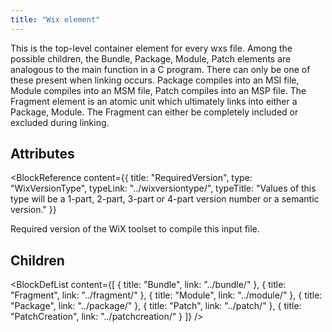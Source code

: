 ```yaml
---
title: "Wix element"
---
```



This is the top-level container element for every wxs file. Among the possible children,
 the Bundle, Package, Module, Patch elements are analogous to the main function in a C program.
 There can only be one of these present when linking occurs. Package compiles into an MSI file,
 Module compiles into an MSM file, Patch compiles into an MSP file. The Fragment element is an atomic
 unit which ultimately links into either a Package, Module. The Fragment can either be completely included or excluded during linking.


## Attributes

<BlockWrapper>

  <BlockReference
    content={{
      title: "RequiredVersion",
      type: "WixVersionType",
      typeLink: "../wixversiontype/",
      typeTitle: "Values of this type will be a 1-part, 2-part, 3-part or 4-part version number or a semantic version."
    }}
  >
  Required version of the WiX toolset to compile this input file.
  </BlockReference>

</BlockWrapper>

## Children

<BlockDefList content={[
    {
      title: "Bundle",
      link: "../bundle/"
    },
    {
      title: "Fragment",
      link: "../fragment/"
    },
    {
      title: "Module",
      link: "../module/"
    },
    {
      title: "Package",
      link: "../package/"
    },
    {
      title: "Patch",
      link: "../patch/"
    },
    {
      title: "PatchCreation",
      link: "../patchcreation/"
    }
  ]}
/>